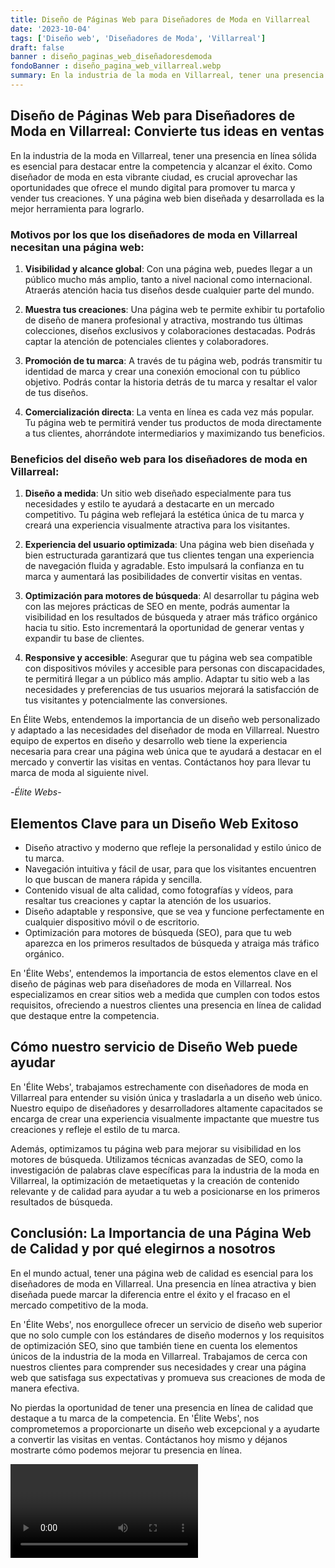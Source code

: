 ```yaml
---
title: Diseño de Páginas Web para Diseñadores de Moda en Villarreal
date: '2023-10-04'
tags: ['Diseño web', 'Diseñadores de Moda', 'Villarreal']
draft: false
banner : diseño_paginas_web_diseñadoresdemoda
fondoBanner : diseño_pagina_web_villarreal.webp
summary: En la industria de la moda en Villarreal, tener una presencia en línea sólida es esencial para destacar entre la competencia y alcanzar el éxito. Como diseñador de moda en esta vibrante ciudad, es crucial aprovechar las oportunidades que ofrece el mundo digital para promover tu marca y vender tus creaciones. Y una página web bien diseñada y desarrollada es la mejor herramienta para lograrlo.
---
```


## Diseño de Páginas Web para Diseñadores de Moda en Villarreal: Convierte tus ideas en ventas

En la industria de la moda en Villarreal, tener una presencia en línea sólida es esencial para destacar entre la competencia y alcanzar el éxito. Como diseñador de moda en esta vibrante ciudad, es crucial aprovechar las oportunidades que ofrece el mundo digital para promover tu marca y vender tus creaciones. Y una página web bien diseñada y desarrollada es la mejor herramienta para lograrlo.

### Motivos por los que los diseñadores de moda en Villarreal necesitan una página web:

1. **Visibilidad y alcance global**: Con una página web, puedes llegar a un público mucho más amplio, tanto a nivel nacional como internacional. Atraerás atención hacia tus diseños desde cualquier parte del mundo.

2. **Muestra tus creaciones**: Una página web te permite exhibir tu portafolio de diseño de manera profesional y atractiva, mostrando tus últimas colecciones, diseños exclusivos y colaboraciones destacadas. Podrás captar la atención de potenciales clientes y colaboradores.

3. **Promoción de tu marca**: A través de tu página web, podrás transmitir tu identidad de marca y crear una conexión emocional con tu público objetivo. Podrás contar la historia detrás de tu marca y resaltar el valor de tus diseños.

4. **Comercialización directa**: La venta en línea es cada vez más popular. Tu página web te permitirá vender tus productos de moda directamente a tus clientes, ahorrándote intermediarios y maximizando tus beneficios.

### Beneficios del diseño web para los diseñadores de moda en Villarreal:

1. **Diseño a medida**: Un sitio web diseñado especialmente para tus necesidades y estilo te ayudará a destacarte en un mercado competitivo. Tu página web reflejará la estética única de tu marca y creará una experiencia visualmente atractiva para los visitantes.

2. **Experiencia del usuario optimizada**: Una página web bien diseñada y bien estructurada garantizará que tus clientes tengan una experiencia de navegación fluida y agradable. Esto impulsará la confianza en tu marca y aumentará las posibilidades de convertir visitas en ventas.

3. **Optimización para motores de búsqueda**: Al desarrollar tu página web con las mejores prácticas de SEO en mente, podrás aumentar la visibilidad en los resultados de búsqueda y atraer más tráfico orgánico hacia tu sitio. Esto incrementará la oportunidad de generar ventas y expandir tu base de clientes.

4. **Responsive y accesible**: Asegurar que tu página web sea compatible con dispositivos móviles y accesible para personas con discapacidades, te permitirá llegar a un público más amplio. Adaptar tu sitio web a las necesidades y preferencias de tus usuarios mejorará la satisfacción de tus visitantes y potencialmente las conversiones.

En Élite Webs, entendemos la importancia de un diseño web personalizado y adaptado a las necesidades del diseñador de moda en Villarreal. Nuestro equipo de expertos en diseño y desarrollo web tiene la experiencia necesaria para crear una página web única que te ayudará a destacar en el mercado y convertir las visitas en ventas. Contáctanos hoy para llevar tu marca de moda al siguiente nivel.

-*Élite Webs*-

<GifSeo />

<Cta />

## Elementos Clave para un Diseño Web Exitoso

- Diseño atractivo y moderno que refleje la personalidad y estilo único de tu marca.
- Navegación intuitiva y fácil de usar, para que los visitantes encuentren lo que buscan de manera rápida y sencilla.
- Contenido visual de alta calidad, como fotografías y vídeos, para resaltar tus creaciones y captar la atención de los usuarios.
- Diseño adaptable y responsive, que se vea y funcione perfectamente en cualquier dispositivo móvil o de escritorio.
- Optimización para motores de búsqueda (SEO), para que tu web aparezca en los primeros resultados de búsqueda y atraiga más tráfico orgánico.

En 'Élite Webs', entendemos la importancia de estos elementos clave en el diseño de páginas web para diseñadores de moda en Villarreal. Nos especializamos en crear sitios web a medida que cumplen con todos estos requisitos, ofreciendo a nuestros clientes una presencia en línea de calidad que destaque entre la competencia.

## Cómo nuestro servicio de Diseño Web puede ayudar

En 'Élite Webs', trabajamos estrechamente con diseñadores de moda en Villarreal para entender su visión única y trasladarla a un diseño web único. Nuestro equipo de diseñadores y desarrolladores altamente capacitados se encarga de crear una experiencia visualmente impactante que muestre tus creaciones y refleje el estilo de tu marca.

Además, optimizamos tu página web para mejorar su visibilidad en los motores de búsqueda. Utilizamos técnicas avanzadas de SEO, como la investigación de palabras clave específicas para la industria de la moda en Villarreal, la optimización de metaetiquetas y la creación de contenido relevante y de calidad para ayudar a tu web a posicionarse en los primeros resultados de búsqueda.

## Conclusión: La Importancia de una Página Web de Calidad y por qué elegirnos a nosotros

En el mundo actual, tener una página web de calidad es esencial para los diseñadores de moda en Villarreal. Una presencia en línea atractiva y bien diseñada puede marcar la diferencia entre el éxito y el fracaso en el mercado competitivo de la moda.

En 'Élite Webs', nos enorgullece ofrecer un servicio de diseño web superior que no solo cumple con los estándares de diseño modernos y los requisitos de optimización SEO, sino que también tiene en cuenta los elementos únicos de la industria de la moda en Villarreal. Trabajamos de cerca con nuestros clientes para comprender sus necesidades y crear una página web que satisfaga sus expectativas y promueva sus creaciones de moda de manera efectiva.

No pierdas la oportunidad de tener una presencia en línea de calidad que destaque a tu marca de la competencia. En 'Élite Webs', nos comprometemos a proporcionarte un diseño web excepcional y a ayudarte a convertir las visitas en ventas. Contáctanos hoy mismo y déjanos mostrarte cómo podemos mejorar tu presencia en línea.

<Video />

<CtaBot job='Diseñadores de Moda' city='Villarreal'/>

<Gmaps query='Villarreal+españa+maps' />
